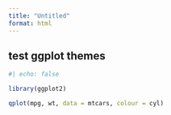 ```yaml
---
title: "Untitled"
format: html
---
```


## test ggplot themes


```r
#| echo: false

library(ggplot2)

qplot(mpg, wt, data = mtcars, colour = cyl)

```